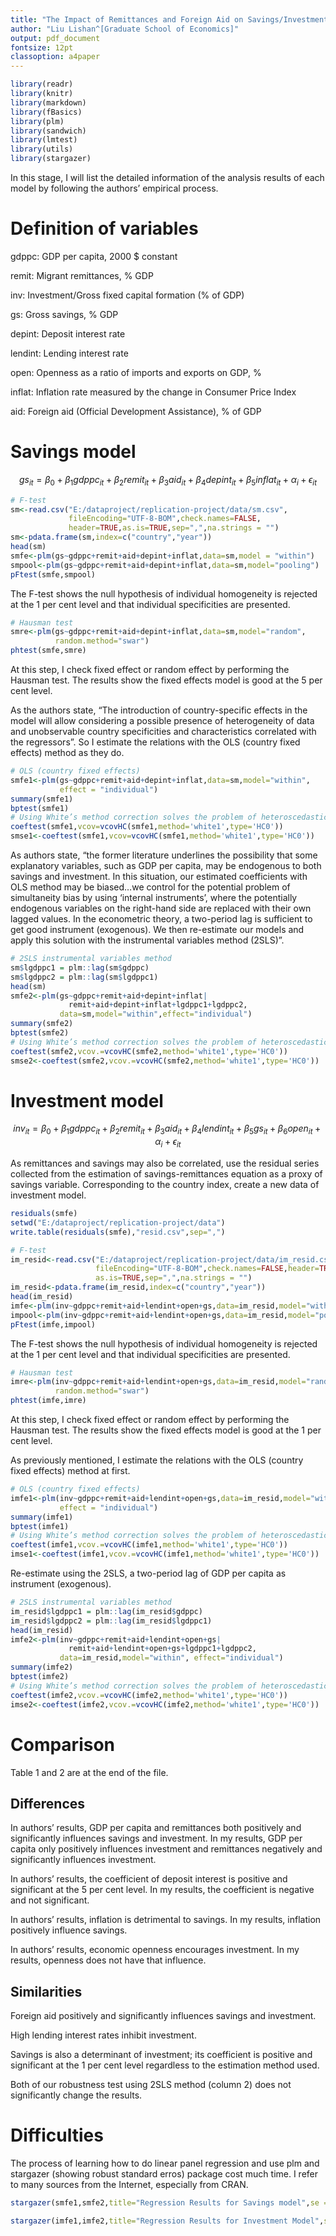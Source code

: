 ```yaml
---
title: "The Impact of Remittances and Foreign Aid on Savings/Investment in Sub-Saharan Africa"
author: "Liu Lishan^[Graduate School of Economics]"
output: pdf_document
fontsize: 12pt
classoption: a4paper
---
```


```r
library(readr)
library(knitr)
library(markdown)
library(fBasics)
library(plm)
library(sandwich)
library(lmtest)
library(utils)
library(stargazer)
```

In this stage, I will list the detailed information of the analysis results of each model by following the authors' empirical process.

# Definition of variables
gdppc: GDP per capita, 2000 $ constant

remit: Migrant remittances, % GDP

inv: Investment/Gross fixed capital formation (% of GDP)

gs: Gross savings, % GDP

depint: Deposit interest rate

lendint: Lending interest rate

open: Openness as a ratio of imports and exports on GDP, %

inflat: Inflation rate measured by the change in Consumer Price Index

aid: Foreign aid (Official Development Assistance), % of GDP


# Savings model
$$
gs_{it} = \beta_0 + \beta_1gdppc_{it} + \beta_2remit_{it} + \beta_3aid_{it} + \beta_4depint_{it} + \beta_5inflat_{it} + \alpha_i + \epsilon_{it}
$$

```r
# F-test
sm<-read.csv("E:/dataproject/replication-project/data/sm.csv",
             fileEncoding="UTF-8-BOM",check.names=FALSE,
             header=TRUE,as.is=TRUE,sep=",",na.strings = "")
sm<-pdata.frame(sm,index=c("country","year"))
head(sm)
smfe<-plm(gs~gdppc+remit+aid+depint+inflat,data=sm,model = "within")
smpool<-plm(gs~gdppc+remit+aid+depint+inflat,data=sm,model="pooling")
pFtest(smfe,smpool)
```

The F-test shows the null hypothesis of individual homogeneity is rejected at the 1 per cent level and that individual specificities are presented.

```r
# Hausman test
smre<-plm(gs~gdppc+remit+aid+depint+inflat,data=sm,model="random",
          random.method="swar")
phtest(smfe,smre)
```

At this step, I check fixed effect or random effect by performing the Hausman test. The results show the fixed effects model is good at the 5 per cent level.

As the authors state, "The introduction of country-specific effects in the model will allow considering a possible presence of heterogeneity of data and unobservable country specificities and characteristics correlated with the regressors". So I estimate the relations with the OLS (country fixed effects) method as they do.

```r
# OLS (country fixed effects)
smfe1<-plm(gs~gdppc+remit+aid+depint+inflat,data=sm,model="within",
           effect = "individual")
summary(smfe1)
bptest(smfe1)
# Using White’s method correction solves the problem of heteroscedasticity.
coeftest(smfe1,vcov=vcovHC(smfe1,method='white1',type='HC0'))
smse1<-coeftest(smfe1,vcov=vcovHC(smfe1,method='white1',type='HC0'))
```

As authors state, "the former literature underlines the possibility that some explanatory variables, such as GDP per capita, may be endogenous to both savings and investment. In this situation, our estimated coefficients with OLS method may be biased...we control for the potential problem of simultaneity bias by using ‘internal instruments’, where the potentially endogenous variables on the right-hand side are replaced with their own lagged values. In the econometric theory, a two-period lag is sufficient to get good instrument (exogenous). We then re-estimate our models and apply this solution with the instrumental variables method (2SLS)".

```r
# 2SLS instrumental variables method
sm$lgdppc1 = plm::lag(sm$gdppc)
sm$lgdppc2 = plm::lag(sm$lgdppc1)
head(sm)
smfe2<-plm(gs~gdppc+remit+aid+depint+inflat|
             remit+aid+depint+inflat+lgdppc1+lgdppc2,
           data=sm,model="within",effect="individual")
summary(smfe2)
bptest(smfe2)
# Using White’s method correction solves the problem of heteroscedasticity.
coeftest(smfe2,vcov.=vcovHC(smfe2,method='white1',type='HC0'))
smse2<-coeftest(smfe2,vcov.=vcovHC(smfe2,method='white1',type='HC0'))
```

# Investment model
$$
inv_{it} = \beta_0 + \beta_1gdppc_{it} + \beta_2remit_{it} + \beta_3aid_{it} + \beta_4lendint_{it} + \beta_5gs_{it} + \beta_6open_{it} + \alpha_i + \epsilon_{it}
$$

As remittances and savings may also be correlated, use the residual series collected from the estimation of savings-remittances equation as a proxy of savings variable. Corresponding to the country index, create a new data of investment model.  
```r
residuals(smfe)
setwd("E:/dataproject/replication-project/data")
write.table(residuals(smfe),"resid.csv",sep=",")
```

```r
# F-test
im_resid<-read.csv("E:/dataproject/replication-project/data/im_resid.csv",
                   fileEncoding="UTF-8-BOM",check.names=FALSE,header=TRUE,
                   as.is=TRUE,sep=",",na.strings = "")
im_resid<-pdata.frame(im_resid,index=c("country","year"))
head(im_resid)
imfe<-plm(inv~gdppc+remit+aid+lendint+open+gs,data=im_resid,model="within")
impool<-plm(inv~gdppc+remit+aid+lendint+open+gs,data=im_resid,model="pooling")
pFtest(imfe,impool)
```

The F-test shows the null hypothesis of individual homogeneity is rejected at the 1 per cent level and that individual specificities are presented.

```r
# Hausman test
imre<-plm(inv~gdppc+remit+aid+lendint+open+gs,data=im_resid,model="random",
          random.method="swar")
phtest(imfe,imre)
```

At this step, I check fixed effect or random effect by performing the Hausman test. The results show the fixed effects model is good at the 1 per cent level.

As previously mentioned, I estimate the relations with the OLS (country fixed effects) method at first.

```r
# OLS (country fixed effects)
imfe1<-plm(inv~gdppc+remit+aid+lendint+open+gs,data=im_resid,model="within",
           effect = "individual")
summary(imfe1)
bptest(imfe1)
# Using White’s method correction solves the problem of heteroscedasticity.
coeftest(imfe1,vcov.=vcovHC(imfe1,method='white1',type='HC0'))
imse1<-coeftest(imfe1,vcov.=vcovHC(imfe1,method='white1',type='HC0'))
```

Re-estimate using the 2SLS, a two-period lag of GDP per capita as instrument (exogenous).

```r
# 2SLS instrumental variables method
im_resid$lgdppc1 = plm::lag(im_resid$gdppc)
im_resid$lgdppc2 = plm::lag(im_resid$lgdppc1)
head(im_resid)
imfe2<-plm(inv~gdppc+remit+aid+lendint+open+gs|
             remit+aid+lendint+open+gs+lgdppc1+lgdppc2,
           data=im_resid,model="within", effect="individual")
summary(imfe2)
bptest(imfe2)
# Using White’s method correction solves the problem of heteroscedasticity.
coeftest(imfe2,vcov.=vcovHC(imfe2,method='white1',type='HC0'))
imse2<-coeftest(imfe2,vcov.=vcovHC(imfe2,method='white1',type='HC0'))
```

# Comparison

Table 1 and 2 are at the end of the file.

## Differences
In authors' results, GDP per capita and remittances both positively and significantly influences savings and investment. In my results, GDP per capita only positively influences investment and remittances negatively and significantly influences investment.

In authors' results, the coefficient of deposit interest is positive and significant at the 5 per cent level. In my results, the coefficient is negative and not significant.

In authors' results, inflation is detrimental to savings. In my results, inflation positively influence savings. 

In authors' results, economic openness encourages investment. In my results, openness does not have that influence.

## Similarities 
Foreign aid positively and significantly influences savings and investment.

High lending interest rates inhibit investment. 

Savings is also a determinant of investment; its coefficient is positive and significant at the 1 per cent level regardless to the estimation method used.

Both of our robustness test using 2SLS method (column 2) does not significantly change the results.

# Difficulties
The process of learning how to do linear panel regression and use plm and stargazer (showing robust standard erros) package cost much time. I refer to many sources from the Internet, especially from CRAN.

```r
stargazer(smfe1,smfe2,title="Regression Results for Savings model",se = list(smse1[,2], smse2[,2]),header=F,no.space = TRUE)
```

```r
stargazer(imfe1,imfe2,title="Regression Results for Investment Model",se = list(imse1[,2], imse2[,2]),header=F,no.space = TRUE)
```